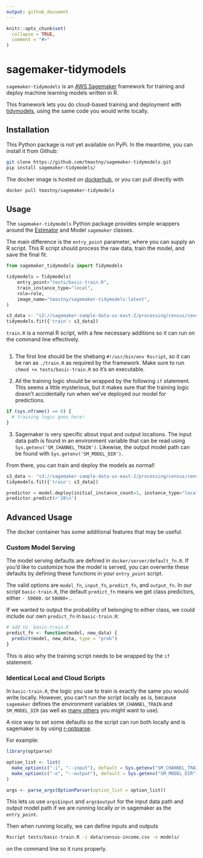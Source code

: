 ```yaml
---
output: github_document
---
```


<!-- README.md is generated from README.Rmd. Please edit that file -->

```r
knitr::opts_chunk$set(
  collapse = TRUE,
  comment = "#>"
)
```

# sagemaker-tidymodels

`sagemaker-tidymodels` is an [AWS Sagemaker](https://aws.amazon.com/sagemaker/)
framework for training and deploy machine learning models written in R. 

This framework lets you do cloud-based training and deployment
with [tidymodels](https://www.tidymodels.org/), using the same code you would
write locally.

## Installation

This Python package is not yet available on PyPi. In the meantime, you can
install it from Github:
```bash
git clone https://github.com/tmastny/sagemaker-tidymodels.git
pip install sagemaker-tidymodels/
```

The docker image is hosted on [dockerhub](https://hub.docker.com/repository/docker/tmastny/sagemaker-tidymodels),
or you can pull directly with 
```bash
docker pull tmastny/sagemaker-tidymodels
```

## Usage

The `sagemaker-tidymodels` Python package provides simple wrappers around
the [Estimator](https://sagemaker.readthedocs.io/en/stable/api/training/estimators.html)
and  Model `sagemaker` classes. 

The main difference is the `entry_point` parameter, where you can supply
an R script. This R script should process the raw data, train the model,
and save the final fit.

```python
from sagemaker_tidymodels import Tidymodels

tidymodels = Tidymodels(
    entry_point="tests/basic-train.R",
    train_instance_type="local",
    role=role,
    image_name="tmastny/sagemaker-tidymodels:latest",
)

s3_data <- "s3://sagemaker-sample-data-us-east-2/processing/census/census-income.csv"
tidymodels.fit({'train': s3_data})
```

`train.R` is a normal R script, with a few necessary additions so it can
run on the command line effectively. 

```r
```

1. The first line should be the shebang `#!/usr/bin/env Rscript`, so it can be
   ran as `./train.R` as required by the framework. Make sure to run 
   `chmod +x tests/basic-train.R` so it's an executable. 
   
2. All the training logic should be wrapped by the following `if` statement. 
   This seems a little mysterious, but it makes sure that the training logic
   doesn't accidentally run when we've deployed our model for predictions.
```r
if (sys.nframe() == 0) {
  # training logic goes here!
}
```

3. Sagemaker is very specific about input and output locations. The input
   data path is found in an environment variable that can be read using
   `Sys.getenv('SM_CHANNEL_TRAIN')`. Likewise, the output model path can
   be found with `Sys.getenv('SM_MODEL_DIR')`.

From there, you can train and deploy the models as normal!

```python
s3_data <- "s3://sagemaker-sample-data-us-east-2/processing/census/census-income.csv"
tidymodels.fit({'train': s3_data})

predictor = model.deploy(initial_instance_count=1, instance_type="local")
predictor.predict(r'28\n')
```


## Advanced Usage

The docker container has some additional features that may be useful.

### Custom Model Serving

The model serving defaults are defined in `docker/server/default_fn.R`.
If you'd like to customize how the model is served, you can overwrite these
defaults by defining these functions in your `entry_point` script.

The valid options are `model_fn`, `input_fn`, `predict_fn`, and `output_fn`.
In our script `basic-train.R`, the default `predict_fn` means we get class
predictors, either `- 50000.` or `50000+.`. 

If we wanted to output the probability of belonging to either class, 
we could include our own `predict_fn` in `basic-train.R`:

```r
# add to `basic-train.R`
predict_fn <- function(model, new_data) {
  predict(model, new_data, type = "prob")
}
```

This is also why the training script needs to be wrapped by the `if` statement.

### Identical Local and Cloud Scripts

In `basic-train.R`, the logic you use to train is exactly the same you would 
write locally. However, you can't run the script locally as is, 
because `sagemaker` defines the environment variables `SM_CHANNEL_TRAIN` and
`SM_MODEL_DIR` (as well as 
[many others](https://github.com/aws/sagemaker-training-toolkit/blob/397ddea3d1871937dd50dbf36d59b35b182e329b/src/sagemaker_training/params.py#L1-L58)
you might want to use).

A nice way to set some defaults so the script can run both locally and is 
sagemaker is by using [r-optparse](https://github.com/trevorld/r-optparse).

For example:

```r
library(optparse)

option_list <- list(
  make_option(c("-i", "--input"), default = Sys.getenv("SM_CHANNEL_TRAIN")),
  make_option(c("-o", "--output"), default = Sys.getenv("SM_MODEL_DIR"))
)

args <- parse_args(OptionParser(option_list = option_list))
```

This lets us use `args$input` and `args$output` for the 
input data path and output model path if we are running locally or 
in sagemaker as the `entry_point`.

Then when running locally, we can define inputs and outputs 
```bash
Rscript tests/basic-train.R -i data/census-income.csv -o models/
```
on the command line so it runs properly.

